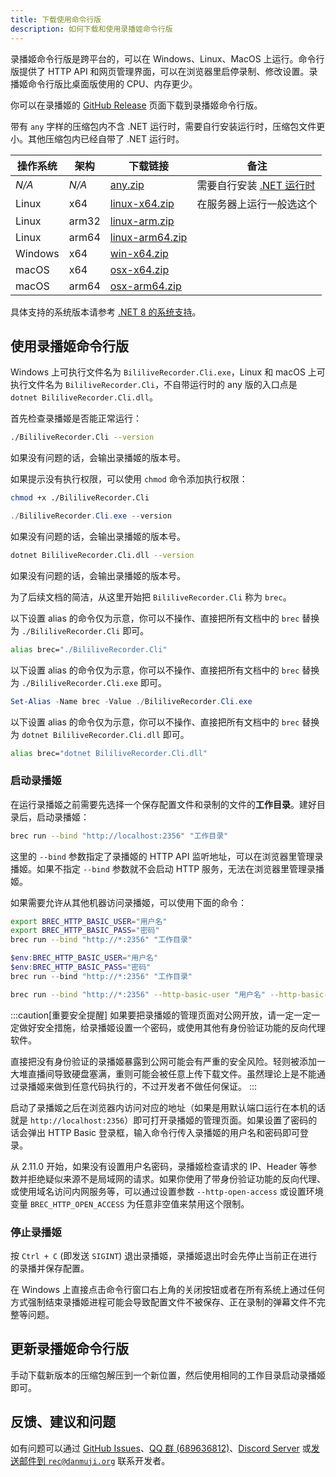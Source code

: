 ```yaml
---
title: 下载使用命令行版
description: 如何下载和使用录播姬命令行版
---
```



录播姬命令行版是跨平台的，可以在 Windows、Linux、MacOS 上运行。命令行版提供了 HTTP API 和网页管理界面，可以在浏览器里启停录制、修改设置。录播姬命令行版比桌面版使用的 CPU、内存更少。

你可以在录播姬的 [GitHub Release](https://github.com/BililiveRecorder/BililiveRecorder/releases) 页面下载到录播姬命令行版。

带有 `any` 字样的压缩包内不含 .NET 运行时，需要自行安装运行时，压缩包文件更小。其他压缩包内已经自带了 .NET 运行时。

| 操作系统 | 架构  | 下载链接                                                                                                                              | 备注                                                                               |
| -------- | ----- | ------------------------------------------------------------------------------------------------------------------------------------- | ---------------------------------------------------------------------------------- |
| _N/A_    | _N/A_ | [any.zip](https://github.com/BililiveRecorder/BililiveRecorder/releases/latest/download/BililiveRecorder-CLI-any.zip)                 | 需要自行安装 [.NET 运行时](https://dotnet.microsoft.com/zh-cn/download/dotnet/8.0) |
| Linux    | x64   | [linux-x64.zip](https://github.com/BililiveRecorder/BililiveRecorder/releases/latest/download/BililiveRecorder-CLI-linux-x64.zip)     | 在服务器上运行一般选这个                                                           |
| Linux    | arm32 | [linux-arm.zip](https://github.com/BililiveRecorder/BililiveRecorder/releases/latest/download/BililiveRecorder-CLI-linux-arm.zip)     |
| Linux    | arm64 | [linux-arm64.zip](https://github.com/BililiveRecorder/BililiveRecorder/releases/latest/download/BililiveRecorder-CLI-linux-arm64.zip) |
| Windows  | x64   | [win-x64.zip](https://github.com/BililiveRecorder/BililiveRecorder/releases/latest/download/BililiveRecorder-CLI-win-x64.zip)         |
| macOS    | x64   | [osx-x64.zip](https://github.com/BililiveRecorder/BililiveRecorder/releases/latest/download/BililiveRecorder-CLI-osx-x64.zip)         |
| macOS    | arm64 | [osx-arm64.zip](https://github.com/BililiveRecorder/BililiveRecorder/releases/latest/download/BililiveRecorder-CLI-osx-arm64.zip)     |

具体支持的系统版本请参考 [.NET 8 的系统支持](https://github.com/dotnet/core/blob/main/release-notes/8.0/supported-os.md)。

## 使用录播姬命令行版

Windows 上可执行文件名为 `BililiveRecorder.Cli.exe`，Linux 和 macOS 上可执行文件名为 `BililiveRecorder.Cli`，不自带运行时的 any 版的入口点是 `dotnet BililiveRecorder.Cli.dll`。

首先检查录播姬是否能正常运行：

<Tabs syncKey="os">
<TabItem label="Linux/macOS">

```bash
./BililiveRecorder.Cli --version
```

如果没有问题的话，会输出录播姬的版本号。

如果提示没有执行权限，可以使用 `chmod` 命令添加执行权限：

```bash
chmod +x ./BililiveRecorder.Cli
```

</TabItem>
<TabItem label="Windows PowerShell">

```powershell
./BililiveRecorder.Cli.exe --version
```

如果没有问题的话，会输出录播姬的版本号。

</TabItem>
<TabItem label="Any">

```bash
dotnet BililiveRecorder.Cli.dll --version
```

如果没有问题的话，会输出录播姬的版本号。

</TabItem>
</Tabs>

为了后续文档的简洁，从这里开始把 `BililiveRecorder.Cli` 称为 `brec`。

<Tabs syncKey="os">
<TabItem label="Linux/macOS">

以下设置 alias 的命令仅为示意，你可以不操作、直接把所有文档中的 `brec` 替换为 `./BililiveRecorder.Cli` 即可。

```bash
alias brec="./BililiveRecorder.Cli"
```

</TabItem>
<TabItem label="Windows PowerShell">

以下设置 alias 的命令仅为示意，你可以不操作、直接把所有文档中的 `brec` 替换为 `./BililiveRecorder.Cli.exe` 即可。

```powershell
Set-Alias -Name brec -Value ./BililiveRecorder.Cli.exe
```

</TabItem>
<TabItem label="Any">

以下设置 alias 的命令仅为示意，你可以不操作、直接把所有文档中的 `brec` 替换为 `dotnet BililiveRecorder.Cli.dll` 即可。

```bash
alias brec="dotnet BililiveRecorder.Cli.dll"
```

</TabItem>
</Tabs>

### 启动录播姬

在运行录播姬之前需要先选择一个保存配置文件和录制的文件的**工作目录**。建好目录后，启动录播姬：

```bash
brec run --bind "http://localhost:2356" "工作目录"
```

这里的 `--bind` 参数指定了录播姬的 HTTP API 监听地址，可以在浏览器里管理录播姬。如果不指定 `--bind` 参数就不会启动 HTTP 服务，无法在浏览器里管理录播姬。

如果需要允许从其他机器访问录播姬，可以使用下面的命令：

<Tabs>
<TabItem label="环境变量传参 (sh)">

```bash
export BREC_HTTP_BASIC_USER="用户名"
export BREC_HTTP_BASIC_PASS="密码"
brec run --bind "http://*:2356" "工作目录"
```

</TabItem>
<TabItem label="环境变量传参 (PowerShell)">

```powershell
$env:BREC_HTTP_BASIC_USER="用户名"
$env:BREC_HTTP_BASIC_PASS="密码"
brec run --bind "http://*:2356" "工作目录"
```

</TabItem>
<TabItem label="命令传参">

```bash
brec run --bind "http://*:2356" --http-basic-user "用户名" --http-basic-pass "密码" "工作目录"
```

</TabItem>
</Tabs>

:::caution[重要安全提醒]
如果要把录播姬的管理页面对公网开放，请一定一定一定做好安全措施，给录播姬设置一个密码，或使用其他有身份验证功能的反向代理软件。

直接把没有身份验证的录播姬暴露到公网可能会有严重的安全风险。轻则被添加一大堆直播间导致硬盘塞满，重则可能会被任意上传下载文件。虽然理论上是不能通过录播姬来做到任意代码执行的，不过开发者不做任何保证。
:::

启动了录播姬之后在浏览器内访问对应的地址（如果是用默认端口运行在本机的话就是 `http://localhost:2356`）即可打开录播姬的管理页面。如果设置了密码的话会弹出 HTTP Basic 登录框，输入命令行传入录播姬的用户名和密码即可登录。

从 2.11.0 开始，如果没有设置用户名密码，录播姬检查请求的 IP、Header 等参数并拒绝疑似来源不是局域网的请求。如果你使用了带身份验证功能的反向代理、或使用域名访问内网服务等，可以通过设置参数 `--http-open-access` 或设置环境变量 `BREC_HTTP_OPEN_ACCESS` 为任意非空值来禁用这个限制。

### 停止录播姬

按 `Ctrl + C` (即发送 `SIGINT`) 退出录播姬，录播姬退出时会先停止当前正在进行的录播并保存配置。

在 Windows 上直接点击命令行窗口右上角的关闭按钮或者在所有系统上通过任何方式强制结束录播姬进程可能会导致配置文件不被保存、正在录制的弹幕文件不完整等问题。

## 更新录播姬命令行版

手动下载新版本的压缩包解压到一个新位置，然后使用相同的工作目录启动录播姬即可。

## 反馈、建议和问题

如有问题可以通过 [GitHub Issues](https://github.com/BililiveRecorder/BililiveRecorder/issues)、[QQ 群 (689636812)](https://jq.qq.com/?_wv=1027&k=5NPC2dt)、[Discord Server](https://discord.gg/YQWtUsbGSw) 或[发送邮件到 `rec@danmuji.org`](mailto:rec@danmuji.org) 联系开发者。
